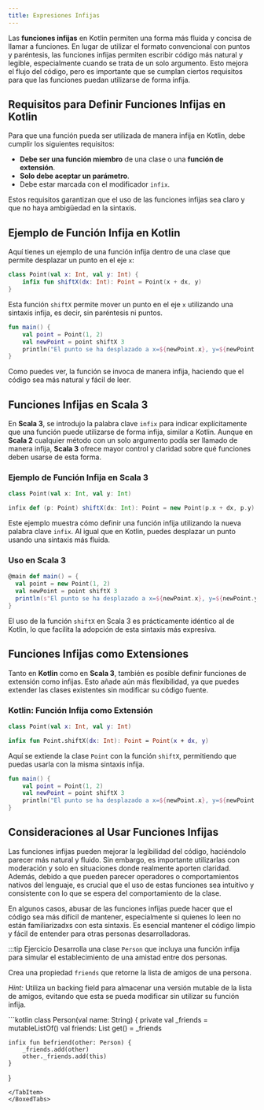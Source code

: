 ```yaml
---
title: Expresiones Infijas
---
```



<ReadingTime />

Las **funciones infijas** en Kotlin permiten una forma más fluida y concisa de llamar a funciones. En lugar de utilizar el formato convencional con puntos y paréntesis, las funciones infijas permiten escribir código más natural y legible, especialmente cuando se trata de un solo argumento. Esto mejora el flujo del código, pero es importante que se cumplan ciertos requisitos para que las funciones puedan utilizarse de forma infija.

## Requisitos para Definir Funciones Infijas en Kotlin

Para que una función pueda ser utilizada de manera infija en Kotlin, debe cumplir los siguientes requisitos:

- **Debe ser una función miembro** de una clase o una **función de extensión**.
- **Solo debe aceptar un parámetro**.
- Debe estar marcada con el modificador `infix`.

Estos requisitos garantizan que el uso de las funciones infijas sea claro y que no haya ambigüedad en la sintaxis.

## Ejemplo de Función Infija en Kotlin

Aquí tienes un ejemplo de una función infija dentro de una clase que permite desplazar un punto en el eje `x`:

```kotlin
class Point(val x: Int, val y: Int) {
    infix fun shiftX(dx: Int): Point = Point(x + dx, y)
}
```

Esta función `shiftX` permite mover un punto en el eje `x` utilizando una sintaxis infija, es decir, sin paréntesis ni puntos.

```kotlin
fun main() {
    val point = Point(1, 2)
    val newPoint = point shiftX 3
    println("El punto se ha desplazado a x=${newPoint.x}, y=${newPoint.y}")
}
```

Como puedes ver, la función se invoca de manera infija, haciendo que el código sea más natural y fácil de leer.

## Funciones Infijas en **Scala 3**

En **Scala 3**, se introdujo la palabra clave `infix` para indicar explícitamente que una función puede utilizarse de forma infija, similar a Kotlin. Aunque en **Scala 2** cualquier método con un solo argumento podía ser llamado de manera infija, **Scala 3** ofrece mayor control y claridad sobre qué funciones deben usarse de esta forma.

### Ejemplo de Función Infija en Scala 3

```scala
class Point(val x: Int, val y: Int)

infix def (p: Point) shiftX(dx: Int): Point = new Point(p.x + dx, p.y)
```

Este ejemplo muestra cómo definir una función infija utilizando la nueva palabra clave `infix`. Al igual que en Kotlin, puedes desplazar un punto usando una sintaxis más fluida.

### Uso en Scala 3

```scala
@main def main() = {
  val point = new Point(1, 2)
  val newPoint = point shiftX 3
  println(s"El punto se ha desplazado a x=${newPoint.x}, y=${newPoint.y}")
}
```

El uso de la función `shiftX` en Scala 3 es prácticamente idéntico al de Kotlin, lo que facilita la adopción de esta sintaxis más expresiva.

## Funciones Infijas como Extensiones

Tanto en **Kotlin** como en **Scala 3**, también es posible definir funciones de extensión como infijas. Esto añade aún más flexibilidad, ya que puedes extender las clases existentes sin modificar su código fuente.

### Kotlin: Función Infija como Extensión

```kotlin
class Point(val x: Int, val y: Int)

infix fun Point.shiftX(dx: Int): Point = Point(x + dx, y)
```

Aquí se extiende la clase `Point` con la función `shiftX`, permitiendo que puedas usarla con la misma sintaxis infija.

```kotlin
fun main() {
    val point = Point(1, 2)
    val newPoint = point shiftX 3
    println("El punto se ha desplazado a x=${newPoint.x}, y=${newPoint.y}")
}
```

## Consideraciones al Usar Funciones Infijas

Las funciones infijas pueden mejorar la legibilidad del código, haciéndolo parecer más natural y fluido. Sin embargo, es importante utilizarlas con moderación y solo en situaciones donde realmente aporten claridad. Además, debido a que pueden parecer operadores o comportamientos nativos del lenguaje, es crucial que el uso de estas funciones sea intuitivo y consistente con lo que se espera del comportamiento de la clase.

En algunos casos, abusar de las funciones infijas puede hacer que el código sea más difícil de mantener, especialmente si quienes lo leen no están familiarizadxs con esta sintaxis. Es esencial mantener el código limpio y fácil de entender para otras personas desarrolladoras.

:::tip Ejercicio
<BoxedTabs>
<TabItem value="Ejercicio" label="Ejercicio">
Desarrolla una clase `Person` que incluya una función infija para simular el establecimiento de una amistad entre dos personas.

Crea una propiedad `friends` que retorne la lista de amigos de una persona.

_Hint:_ Utiliza un backing field para almacenar una versión mutable de la lista de amigos, evitando que esta se pueda modificar sin utilizar su función infija.

</TabItem>
<TabItem value="Solución" label="Solución">
```kotlin
class Person(val name: String) {
    private val _friends = mutableListOf<Person>()
    val friends: List<Person>
        get() = _friends

    infix fun befriend(other: Person) {
        _friends.add(other)
        other._friends.add(this)
    }
}
```
</TabItem>
</BoxedTabs>
